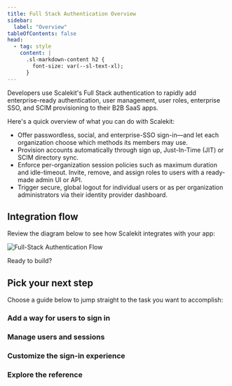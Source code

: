 ```yaml
---
title: Full Stack Authentication Overview
sidebar:
  label: "Overview"
tableOfContents: false
head:
  - tag: style
    content: |
      .sl-markdown-content h2 {
        font-size: var(--sl-text-xl);
      }
---
```



Developers use Scalekit's Full Stack authentication to rapidly add enterprise-ready authentication, user management, user roles, enterprise SSO, and SCIM provisioning to their B2B SaaS apps.

Here's a quick overview of what you can do with Scalekit:

- Offer passwordless, social, and enterprise-SSO sign-in—and let each organization choose which methods its members may use.
- Provision accounts automatically through sign up, Just-In-Time (JIT) or SCIM directory sync.
- Enforce per-organization session policies such as maximum duration and idle-timeout. Invite, remove, and assign roles to users with a ready-made admin UI or API.
- Trigger secure, global logout for individual users or as per organization administrators via their identity provider dashboard.

## Integration flow

Review the diagram below to see how Scalekit integrates with your app:

![Full-Stack Authentication Flow](@/assets/docs/fsa/overview/1.png)

Ready to build?

<LinkCard
  title="Quickstart guide"
  href="/fsa/quickstart/"
  description="Step-by-step integration guide for Full Stack Authentication"
/>

## Pick your next step

Choose a guide below to jump straight to the task you want to accomplish:

### Add a way for users to sign in

<CardGrid>
  <LinkCard
    title="Passwordless"
    href="/fsa/guides/passwordless/"
    description="Let users sign in with verification codes or magic links"
  />
  <LinkCard
    title="Social logins"
    href="/fsa/guides/social-logins/"
    description="Google, Microsoft, GitHub, and other OAuth providers"
  />
  <LinkCard
    title="Enterprise SSO"
    href="/fsa/guides/enterprise-sso/"
    description="Connect corporate identity providers such as Okta or Azure AD"
  />
</CardGrid>

### Manage users and sessions

<CardGrid>
  <LinkCard
    title="Session management"
    href="/fsa/guides/manage-session/"
    description="Configure idle-timeout, absolute duration, and global logout"
  />
  <LinkCard
    title="Roles"
    href="/fsa/guides/roles/"
    description="Define roles and gate access in your app"
  />
  <LinkCard
    title="SCIM provisioning"
    href="/fsa/guides/scim/"
    description="Keep your directory in sync automatically"
  />
</CardGrid>

### Customize the sign-in experience

<CardGrid>
  <LinkCard
    title="Login page branding"
    href="/fsa/guides/login-page-branding/"
    description="Customize logo, colors, and copy without writing CSS"
  />
</CardGrid>

### Explore the reference

<CardGrid>
  <LinkCard
    title="API reference"
    href="/fsa/reference/api/"
    description="All REST endpoints, parameters, and error codes"
  />
</CardGrid>